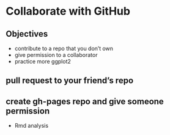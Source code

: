 # Collaborate with GitHub {#collaborate}

## Objectives

- contribute to a repo that you don't own
- give permission to a collaborator
- practice more ggplot2

## pull request to your friend's repo

## create gh-pages repo and give someone permission

- Rmd analysis